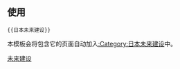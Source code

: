 {{未来建设|sect={{{sect|}}}|日本|Flag of Japan.svg|60px}}
<noinclude>

== 使用 ==
<pre>{{日本未来建设}}</pre>
本模板会将包含它的页面自动加入[[:Category:日本未来建设]]中。
[[Category:日本建筑模板|未来建设]]
</noinclude>